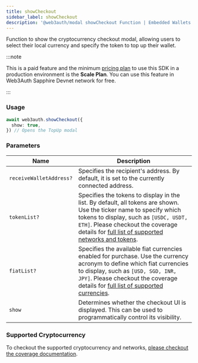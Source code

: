 ```yaml
---
title: showCheckout
sidebar_label: showCheckout
description: '@web3auth/modal showCheckout Function | Embedded Wallets'
---
```


Function to show the cryptocurrency checkout modal, allowing users to select their local currency and specify the token to top up their wallet.

:::note

This is a paid feature and the minimum [pricing plan](https://web3auth.io/pricing.html) to use this SDK in a production environment is the **Scale Plan**. You can use this feature in Web3Auth Sapphire Devnet network for free.

:::

### Usage

```ts
await web3auth.showCheckout({
  show: true,
}) // Opens the TopUp modal
```

### Parameters

| Name | Description |
| --- | --- |
| `receiveWalletAddress?` | Specifies the recipient's address. By default, it is set to the currently connected address. |
| `tokenList?` | Specifies the tokens to display in the list. By default, all tokens are shown. Use the ticker name to specify which tokens to display, such as `[USDC, USDT, ETH]`. Please checkout the coverage details for [full list of supported networks and tokens](/embedded-wallets/features/funding#network-coverage). |
| `fiatList?` | Specifies the available fiat currencies enabled for purchase. Use the currency acronym to define which fiat currencies to display, such as `[USD, SGD, INR, JPY]`. Please checkout the coverage details for [full list of supported currencies](/embedded-wallets/features/funding#country-and-payment-method-coverage). |
| `show` | Determines whether the checkout UI is displayed. This can be used to programmatically control its visibility. |

### Supported Cryptocurrency

To checkout the supported cryptocurrency and networks, [please checkout the coverage documentation](/embedded-wallets/features/funding#fiat-on-ramp-coverage).
